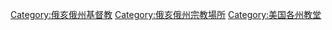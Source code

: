 [[Category:俄亥俄州基督教|Category:俄亥俄州基督教]]
[[Category:俄亥俄州宗教場所|Category:俄亥俄州宗教場所]]
[[Category:美国各州教堂|Category:美国各州教堂]]